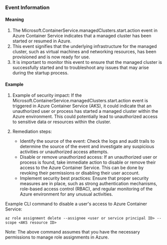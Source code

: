 
### Event Information

#### Meaning

1. The Microsoft.ContainerService.managedClusters.start.action event in Azure Container Service indicates that a managed cluster has been started or resumed in Azure.
2. This event signifies that the underlying infrastructure for the managed cluster, such as virtual machines and networking resources, has been provisioned and is now ready for use.
3. It is important to monitor this event to ensure that the managed cluster is successfully started and to troubleshoot any issues that may arise during the startup process.

#### Example

1. Example of security impact: If the Microsoft.ContainerService.managedClusters.start.action event is triggered in Azure Container Service (AKS), it could indicate that an unauthorized user or process has started a managed cluster within the Azure environment. This could potentially lead to unauthorized access to sensitive data or resources within the cluster.

2. Remediation steps:
   - Identify the source of the event: Check the logs and audit trails to determine the source of the event and investigate any suspicious activities or unauthorized access attempts.
   - Disable or remove unauthorized access: If an unauthorized user or process is found, take immediate action to disable or remove their access to the Azure Container Service. This can be done by revoking their permissions or disabling their user account.
   - Implement security best practices: Ensure that proper security measures are in place, such as strong authentication mechanisms, role-based access control (RBAC), and regular monitoring of the Azure environment for any unusual activities.

Example CLI command to disable a user's access to Azure Container Service:
```
az role assignment delete --assignee <user or service principal ID> --scope <AKS resource ID>
```

Note: The above command assumes that you have the necessary permissions to manage role assignments in Azure.

